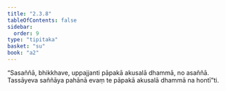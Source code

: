 ```yaml
---
title: "2.3.8"
tableOfContents: false
sidebar:
  order: 9
type: "tipitaka"
basket: "su"
book: "a2"
---
```



<DynamicBreadcrumb />

<Division number="85" book="a2" bookNo="15" page="81">

<Paragraph number="166" book="a2">
“Sasaññā, bhikkhave, uppajjanti pāpakā akusalā dhammā, no asaññā. Tassāyeva saññāya pahānā evaṃ te pāpakā akusalā dhammā na hontī”ti.
</Paragraph>
</Division>